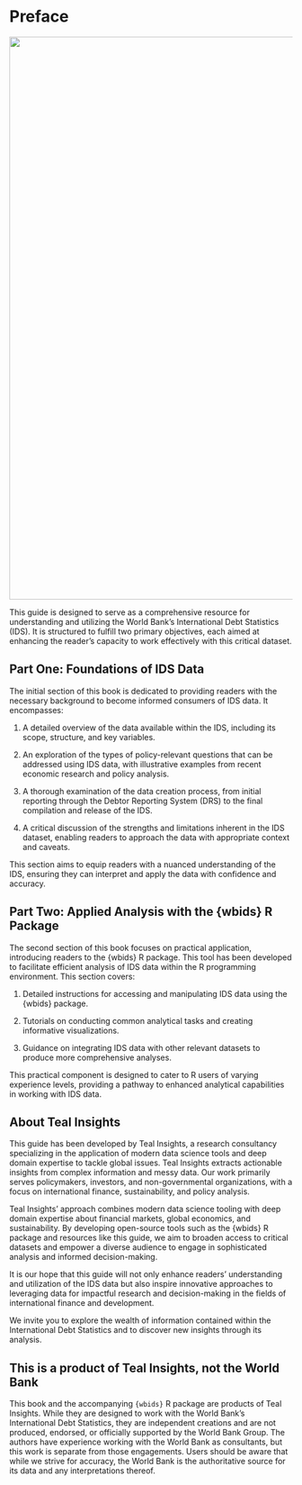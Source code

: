 # Preface {.unnumbered}

![](teal_insights_logo.png){fig-alt="Teal Insights Logo" fig-align="center" width="1000"}

This guide is designed to serve as a comprehensive resource for understanding and utilizing the World Bank's International Debt Statistics (IDS). It is structured to fulfill two primary objectives, each aimed at enhancing the reader's capacity to work effectively with this critical dataset.

## Part One: Foundations of IDS Data

The initial section of this book is dedicated to providing readers with the necessary background to become informed consumers of IDS data. It encompasses:

1.  A detailed overview of the data available within the IDS, including its scope, structure, and key variables.

2.  An exploration of the types of policy-relevant questions that can be addressed using IDS data, with illustrative examples from recent economic research and policy analysis.

3.  A thorough examination of the data creation process, from initial reporting through the Debtor Reporting System (DRS) to the final compilation and release of the IDS.

4.  A critical discussion of the strengths and limitations inherent in the IDS dataset, enabling readers to approach the data with appropriate context and caveats.

This section aims to equip readers with a nuanced understanding of the IDS, ensuring they can interpret and apply the data with confidence and accuracy.

## Part Two: Applied Analysis with the {wbids} R Package

The second section of this book focuses on practical application, introducing readers to the {wbids} R package. This tool has been developed to facilitate efficient analysis of IDS data within the R programming environment. This section covers:

1.  Detailed instructions for accessing and manipulating IDS data using the {wbids} package.

2.  Tutorials on conducting common analytical tasks and creating informative visualizations.

3.  Guidance on integrating IDS data with other relevant datasets to produce more comprehensive analyses.

This practical component is designed to cater to R users of varying experience levels, providing a pathway to enhanced analytical capabilities in working with IDS data.

## About Teal Insights

This guide has been developed by Teal Insights, a research consultancy specializing in the application of modern data science tools and deep domain expertise to tackle global issues. Teal Insights extracts actionable insights from complex information and messy data. Our work primarily serves policymakers, investors, and non-governmental organizations, with a focus on international finance, sustainability, and policy analysis.

Teal Insights' approach combines modern data science tooling with deep domain expertise about financial markets, global economics, and sustainability. By developing open-source tools such as the {wbids} R package and resources like this guide, we aim to broaden access to critical datasets and empower a diverse audience to engage in sophisticated analysis and informed decision-making.

It is our hope that this guide will not only enhance readers' understanding and utilization of the IDS data but also inspire innovative approaches to leveraging data for impactful research and decision-making in the fields of international finance and development.

We invite you to explore the wealth of information contained within the International Debt Statistics and to discover new insights through its analysis.

::: callout-note
## This is a product of Teal Insights, not the World Bank

This book and the accompanying `{wbids}` R package are products of Teal Insights. While they are designed to work with the World Bank's International Debt Statistics, they are independent creations and are not produced, endorsed, or officially supported by the World Bank Group. The authors have experience working with the World Bank as consultants, but this work is separate from those engagements. Users should be aware that while we strive for accuracy, the World Bank is the authoritative source for its data and any interpretations thereof.
:::
